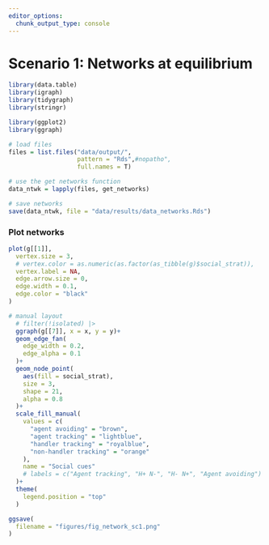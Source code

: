 ```yaml
---
editor_options: 
  chunk_output_type: console
---
```


# Scenario 1: Networks at equilibrium

```r
library(data.table)
library(igraph)
library(tidygraph)
library(stringr)

library(ggplot2)
library(ggraph)
```


```r
# load files
files = list.files("data/output/", 
                   pattern = "Rds",#nopatho", 
                   full.names = T)

# use the get networks function
data_ntwk = lapply(files, get_networks)
```

```r
# save networks
save(data_ntwk, file = "data/results/data_networks.Rds")
```

### Plot networks

```r
plot(g[[1]], 
  vertex.size = 3,
  # vertex.color = as.numeric(as.factor(as_tibble(g)$social_strat)),
  vertex.label = NA, 
  edge.arrow.size = 0,
  edge.width = 0.1,
  edge.color = "black"
)

# manual layout
  # filter(!isolated) |>
  ggraph(g[[7]], x = x, y = y)+
  geom_edge_fan(
    edge_width = 0.2,
    edge_alpha = 0.1
  )+
  geom_node_point(
    aes(fill = social_strat),
    size = 3,
    shape = 21,
    alpha = 0.8
  )+
  scale_fill_manual(
    values = c(
      "agent avoiding" = "brown",
      "agent tracking" = "lightblue",
      "handler tracking" = "royalblue",
      "non-handler tracking" = "orange"
    ),
    name = "Social cues"
    # labels = c("Agent tracking", "H+ N-", "H- N+", "Agent avoiding")
  )+
  theme(
    legend.position = "top"
  )

ggsave(
  filename = "figures/fig_network_sc1.png"
)
```
